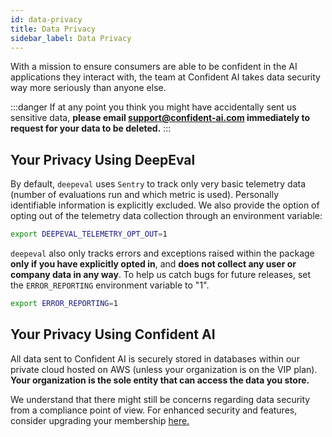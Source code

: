```yaml
---
id: data-privacy
title: Data Privacy
sidebar_label: Data Privacy
---
```


<head>
  <link rel="canonical" href="https://deepeval.com/docs/data-privacy" />
</head>

With a mission to ensure consumers are able to be confident in the AI applications they interact with, the team at Confident AI takes data security way more seriously than anyone else.

:::danger
If at any point you think you might have accidentally sent us sensitive data, **please email support@confident-ai.com immediately to request for your data to be deleted.**
:::

## Your Privacy Using DeepEval

By default, `deepeval` uses `Sentry` to track only very basic telemetry data (number of evaluations run and which metric is used). Personally identifiable information is explicitly excluded. We also provide the option of opting out of the telemetry data collection through an environment variable:

```bash
export DEEPEVAL_TELEMETRY_OPT_OUT=1
```

`deepeval` also only tracks errors and exceptions raised within the package **only if you have explicitly opted in**, and **does not collect any user or company data in any way**. To help us catch bugs for future releases, set the `ERROR_REPORTING` environment variable to "1".

```bash
export ERROR_REPORTING=1
```

## Your Privacy Using Confident AI

All data sent to Confident AI is securely stored in databases within our private cloud hosted on AWS (unless your organization is on the VIP plan). **Your organization is the sole entity that can access the data you store.**

We understand that there might still be concerns regarding data security from a compliance point of view. For enhanced security and features, consider upgrading your membership [here.](https://confident-ai.com/pricing)
